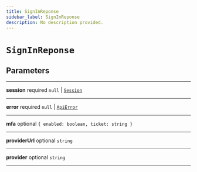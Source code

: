 ```yaml
---
title: SignInReponse
sidebar_label: SignInReponse
description: No description provided.
---
```


# `SignInReponse`

## Parameters

---

**<span className="parameter-name">session</span>** <span className="optional-status">required</span> `null` | [`Session`](/reference/javascript/auth/types/session)

---

**<span className="parameter-name">error</span>** <span className="optional-status">required</span> `null` | [`ApiError`](/reference/javascript/auth/types/api-error)

---

**<span className="parameter-name">mfa</span>** <span className="optional-status">optional</span> `{ enabled: boolean, ticket: string }`

---

**<span className="parameter-name">providerUrl</span>** <span className="optional-status">optional</span> `string`

---

**<span className="parameter-name">provider</span>** <span className="optional-status">optional</span> `string`

---
